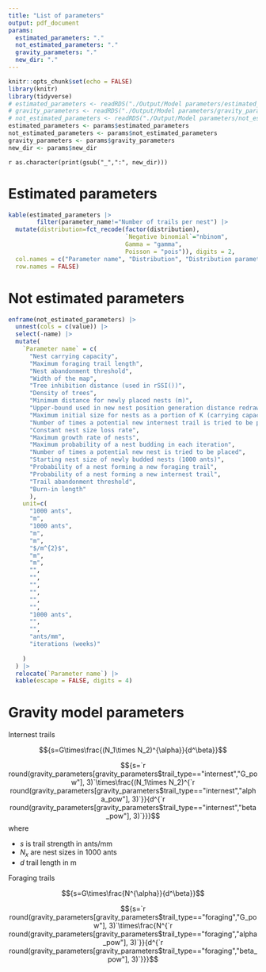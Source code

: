 ---
title: "List of parameters"
output: pdf_document
params:
  estimated_parameters: "."
  not_estimated_parameters: "."
  gravity_parameters: "."
  new_dir: "."
---

```{r setup, include=FALSE}
knitr::opts_chunk$set(echo = FALSE)
library(knitr)
library(tidyverse)
# estimated_parameters <- readRDS("./Output/Model parameters/estimated_parameters.rds")
# gravity_parameters <- readRDS("./Output/Model parameters/gravity_parameters.rds")
# not_estimated_parameters <- readRDS("./Output/Model parameters/not_estimated_parameters.rds")
estimated_parameters <- params$estimated_parameters
not_estimated_parameters <- params$not_estimated_parameters
gravity_parameters <- params$gravity_parameters
new_dir <- params$new_dir
```

`r as.character(print(gsub("_",":", new_dir)))`

# Estimated parameters
```{r}
kable(estimated_parameters |> 
        filter(parameter_name!="Number of trails per nest") |> 
  mutate(distribution=fct_recode(factor(distribution),
                                 `Negative binomial`="nbinom",
                                 Gamma = "gamma",
                                 Poisson = "pois")), digits = 2,
  col.names = c("Parameter name", "Distribution", "Distribution parameter", "Distribution parameter estimate", "Distribution parameter estimate SE"),
  row.names = FALSE)
```

# Not estimated parameters
```{r}

enframe(not_estimated_parameters) |>
  unnest(cols = c(value)) |>
  select(-name) |> 
  mutate(
    `Parameter name` = c(
      "Nest carrying capacity",
      "Maximum foraging trail length",
      "Nest abandonment threshold",
      "Width of the map",
      "Tree inhibition distance (used in rSSI())",
      "Density of trees",
      "Minimum distance for newly placed nests (m)",
      "Upper-bound used in new nest position generation distance redraw (m)",
      "Maximum initial size for nests as a portion of K (carrying capacity)",
      "Number of times a potential new internest trail is tried to be placed",
      "Constant nest size loss rate",
      "Maximum growth rate of nests",
      "Maximum probability of a nest budding in each iteration",
      "Number of times a potential new nest is tried to be placed",
      "Starting nest size of newly budded nests (1000 ants)",
      "Probability of a nest forming a new foraging trail",
      "Probability of a nest forming a new internest trail",
      "Trail abandonment threshold",
      "Burn-in length"
      ),
    unit=c(
      "1000 ants",
      "m",
      "1000 ants",
      "m",
      "m",
      "$/m^{2}$",
      "m",
      "m",
      "",
      "",
      "",
      "",
      "",
      "",
      "1000 ants",
      "",
      "",
      "ants/mm",
      "iterations (weeks)"
      
    )
  ) |> 
  relocate(`Parameter name`) |> 
  kable(escape = FALSE, digits = 4)


```

# Gravity model parameters

Internest trails

$${s=G\times\frac{(N_1\times N_2)^{\alpha}}{d^\beta}}$$

$${s=`r round(gravity_parameters[gravity_parameters$trail_type=="internest","G_pow"], 3)`\times\frac{(N_1\times N_2)^{`r round(gravity_parameters[gravity_parameters$trail_type=="internest","alpha_pow"], 3)`}}{d^{`r round(gravity_parameters[gravity_parameters$trail_type=="internest","beta_pow"], 3)`}}}$$ 
where

- $s$ is trail strength in ants/mm
- $N_x$ are nest sizes in 1000 ants
- $d$ trail length in m

Foraging trails

$${s=G\times\frac{N^{\alpha}}{d^\beta}}$$

$${s=`r round(gravity_parameters[gravity_parameters$trail_type=="foraging","G_pow"], 3)`\times\frac{N^{`r round(gravity_parameters[gravity_parameters$trail_type=="foraging","alpha_pow"], 3)`}}{d^{`r round(gravity_parameters[gravity_parameters$trail_type=="foraging","beta_pow"], 3)`}}}$$ 